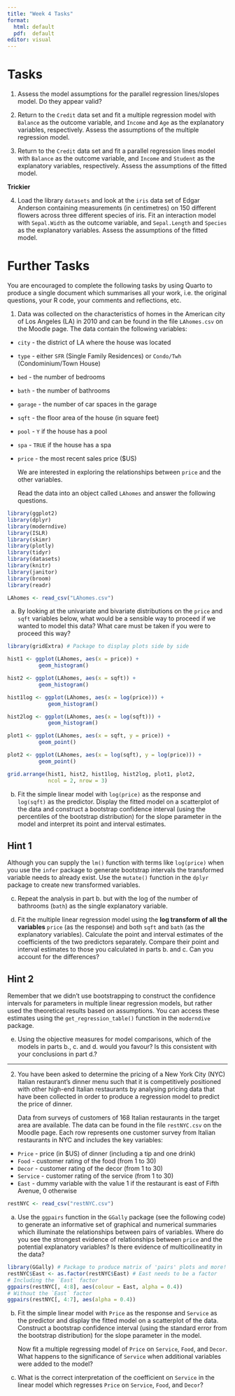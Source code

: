 ```yaml
---
title: "Week 4 Tasks"
format: 
  html: default
  pdf:  default
editor: visual
---
```


# Tasks

1.  Assess the model assumptions for the parallel regression lines/slopes model. Do they appear valid?

<!-- ```{r task1-solution, echo = TRUE, eval = TRUE} -->

<!-- regression.points <- get_regression_points(par.model) -->

<!--  -->

<!-- ggplot(regression.points, aes(x = age, y = residual)) + -->

<!--   geom_point() + -->

<!--   labs(x = "age", y = "Residual") + -->

<!--   geom_hline(yintercept = 0, col = "blue", size = 1) + -->

<!--   facet_wrap(~ gender) -->

<!--  -->

<!-- ggplot(regression.points, aes(x = score_hat, y = residual)) + -->

<!-- geom_point() + -->

<!--   labs(x = "Fitted values", y = "Residual") + -->

<!--   geom_hline(yintercept = 0, col = "blue", size = 1) + -->

<!--   facet_wrap(~ gender) -->

<!--  -->

<!-- ggplot(regression.points, aes(x = residual)) + -->

<!--   geom_histogram(binwidth = 0.25, color = "white") + -->

<!--   labs(x = "Residual") + -->

<!--   facet_wrap(~gender) -->

<!-- ``` -->

2.  Return to the `Credit` data set and fit a multiple regression model with `Balance` as the outcome variable, and `Income` and `Age` as the explanatory variables, respectively. Assess the assumptions of the multiple regression model.

<!-- ```{r task2-solution, echo = TRUE, eval = TRUE} -->

<!-- Cred <- Credit %>% -->

<!--   select(Balance, Income, Age) -->

<!--  -->

<!-- Cred %>% -->

<!--   skim() -->

<!--  -->

<!-- Cred %>% -->

<!--   cor() -->

<!--  -->

<!-- ggplot(Cred, aes(x = Age, y = Balance)) + -->

<!--   geom_point() + -->

<!--   labs(x = "Age (in years)", y = "Credit card balance (in $)",  -->

<!--        title = "Relationship between balance and age") + -->

<!--   geom_smooth(method = "lm", se = FALSE) -->

<!--  -->

<!-- plot_ly(Cred, x = ~Income, y = ~Age, z = ~Balance, -->

<!--         type = "scatter3d", mode = "markers") -->

<!--  -->

<!-- Balance.model <- lm(Balance ~ Age + Income, data = Cred) -->

<!-- get_regression_table(Balance.model) -->

<!--  -->

<!-- regression.points <- get_regression_points(Balance.model) -->

<!--  -->

<!-- ggplot(regression.points, aes(x = Income, y = residual)) + -->

<!--   geom_point() + -->

<!--   labs(x = "Income (in $1000)", y = "Residual", title = "Residuals vs income")  + -->

<!--   geom_hline(yintercept = 0, col = "blue", size = 1) -->

<!--  -->

<!-- ggplot(regression.points, aes(x = Age, y = residual)) + -->

<!--   geom_point() + -->

<!--   labs(x = "Age (in years)", y = "Residual", title = "Residuals vs age")  + -->

<!--   geom_hline(yintercept = 0, col = "blue", size = 1) -->

<!--  -->

<!-- ggplot(regression.points, aes(x = residual)) + -->

<!--   geom_histogram(color = "white") + -->

<!--   labs(x = "Residual") -->

<!-- ``` -->

3.  Return to the `Credit` data set and fit a parallel regression lines model with `Balance` as the outcome variable, and `Income` and `Student` as the explanatory variables, respectively. Assess the assumptions of the fitted model.

<!-- ```{r task3-solution, echo = TRUE, eval = TRUE} -->

<!-- Cred <- Credit %>% -->

<!--   select(Balance, Income, Student) -->

<!--  -->

<!-- Cred %>% -->

<!--   skim() -->

<!--  -->

<!-- ggplot(Cred, aes(x = Income, y = Balance, color = Student)) + -->

<!--   geom_jitter() + -->

<!--   labs(x = "Income (in $1000)", y = "Credit card balance (in $)", color = "Student") + -->

<!--   geom_smooth(method = "lm", se = FALSE) -->

<!--  -->

<!-- par.model <- lm(Balance ~ Income + Student, data = Cred) -->

<!-- get_regression_table(par.model) -->

<!--  -->

<!-- regression.points <- get_regression_points(par.model) -->

<!--  -->

<!-- ggplot(regression.points, aes(x = Income, y = residual)) + -->

<!--   geom_point() + -->

<!--   labs(x = "Income (in $1000)", y = "Residual") + -->

<!--   geom_hline(yintercept = 0, col = "blue", size = 1) + -->

<!--   facet_wrap(~ Student) -->

<!--  -->

<!-- ggplot(regression.points, aes(x = Balance_hat, y = residual)) + -->

<!--   geom_point() + -->

<!--   labs(x = "Fitted values", y = "Residual") + -->

<!--   geom_hline(yintercept = 0, col = "blue", size = 1) + -->

<!--   facet_wrap(~ Student) -->

<!--  -->

<!-- ggplot(regression.points, aes(x = residual)) + -->

<!--   geom_histogram(color = "white") + -->

<!--   labs(x = "Residual") + -->

<!--   facet_wrap(~Student) -->

<!-- ``` -->

**Trickier**

4.  Load the library `datasets` and look at the `iris` data set of Edgar Anderson containing measurements (in centimetres) on 150 different flowers across three different species of iris. Fit an interaction model with `Sepal.Width` as the outcome variable, and `Sepal.Length` and `Species` as the explanatory variables. Assess the assumptions of the fitted model.

<!-- ```{r task4-solution, echo = TRUE, eval = TRUE} -->

<!-- Irs <- iris %>% -->

<!--   select(Sepal.Width, Sepal.Length, Species) -->

<!--  -->

<!-- Irs %>% -->

<!--   skim() -->

<!--  -->

<!-- Irs %>%  -->

<!--   get_correlation(formula = Sepal.Width ~ Sepal.Length) -->

<!--  -->

<!-- ggplot(Irs, aes(x = Sepal.Length, y = Sepal.Width, color = Species)) + -->

<!--   geom_point() + -->

<!--   labs(x = "Sepal length (in centimetres)", y = "Sepal width (in centimetres)", color = "Species") + -->

<!--   geom_smooth(method = "lm", se = FALSE) -->

<!--  -->

<!-- int.model <- lm(Sepal.Width ~ Sepal.Length * Species, data = Irs) -->

<!-- get_regression_table(int.model) -->

<!--  -->

<!-- regression.points <- get_regression_points(int.model) -->

<!--  -->

<!-- ggplot(regression.points, aes(x = Sepal.Length, y = residual)) + -->

<!--   geom_point() + -->

<!--   labs(x = "Sepal length (in centimetres)", y = "Residual") + -->

<!--   geom_hline(yintercept = 0, col = "blue", size = 1) + -->

<!--   facet_wrap(~ Species) -->

<!--  -->

<!-- ggplot(regression.points, aes(x = Sepal.Width_hat, y = residual)) + -->

<!--   geom_point() + -->

<!--   labs(x = "Fitted values", y = "Residual") + -->

<!--   geom_hline(yintercept = 0, col = "blue", size = 1) + -->

<!--   facet_wrap(~ Species) -->

<!--  -->

<!-- ggplot(regression.points, aes(x = residual)) + -->

<!--   geom_histogram(color = "white") + -->

<!--   labs(x = "Residual") + -->

<!--   facet_wrap(~ Species) -->

<!-- ``` -->

# Further Tasks

You are encouraged to complete the following tasks by using Quarto to produce a single document which summarises all your work, i.e. the original questions, your R code, your comments and reflections, etc.

1.  Data was collected on the characteristics of homes in the American city of Los Angeles (LA) in 2010 and can be found in the file `LAhomes.csv` on the Moodle page. The data contain the following variables:

-   `city` - the district of LA where the house was located

-   `type` - either `SFR` (Single Family Residences) or `Condo/Twh` (Condominium/Town House)

-   `bed` - the number of bedrooms

-   `bath` - the number of bathrooms

-   `garage` - the number of car spaces in the garage

-   `sqft` - the floor area of the house (in square feet)

-   `pool` - `Y` if the house has a pool

-   `spa` - `TRUE` if the house has a spa

-   `price` - the most recent sales price (\$US)

    We are interested in exploring the relationships between `price` and the other variables.

    Read the data into an object called `LAhomes` and answer the following questions.

```r
library(ggplot2)
library(dplyr)
library(moderndive)
library(ISLR)
library(skimr)
library(plotly)
library(tidyr)
library(datasets)
library(knitr)
library(janitor)
library(broom)
library(readr)
```

```r
LAhomes <- read_csv("LAhomes.csv")
```

a.  By looking at the univariate and bivariate distributions on the `price` and `sqft` variables below, what would be a sensible way to proceed if we wanted to model this data? What care must be taken if you were to proceed this way?

```r
library(gridExtra) # Package to display plots side by side 

hist1 <- ggplot(LAhomes, aes(x = price)) +
          geom_histogram()

hist2 <- ggplot(LAhomes, aes(x = sqft)) +
          geom_histogram()

hist1log <- ggplot(LAhomes, aes(x = log(price))) +
             geom_histogram()

hist2log <- ggplot(LAhomes, aes(x = log(sqft))) +
             geom_histogram()

plot1 <- ggplot(LAhomes, aes(x = sqft, y = price)) +
          geom_point()

plot2 <- ggplot(LAhomes, aes(x = log(sqft), y = log(price))) +
          geom_point()

grid.arrange(hist1, hist2, hist1log, hist2log, plot1, plot2,
             ncol = 2, nrow = 3)
```

b.  Fit the simple linear model with `log(price)` as the response and `log(sqft)` as the predictor. Display the fitted model on a scatterplot of the data and construct a bootstrap confidence interval (using the percentiles of the bootstrap distribution) for the slope parameter in the model and interpret its point and interval estimates.

::: callout-tip
## Hint 1

Although you can supply the `lm()` function with terms like `log(price)` when you use the `infer` package to generate bootstrap intervals the transformed variable needs to already exist. Use the `mutate()` function in the `dplyr` package to create new transformed variables.
:::

c.  Repeat the analysis in part b. but with the log of the number of bathrooms (`bath`) as the single explanatory variable.

d.  Fit the multiple linear regression model using the **log transform of all the variables** `price` (as the response) and both `sqft` and `bath` (as the explanatory variables). Calculate the point and interval estimates of the coefficients of the two predictors separately. Compare their point and interval estimates to those you calculated in parts b. and c. Can you account for the differences?

::: callout-tip
## Hint 2

Remember that we didn't use bootstrapping to construct the confidence intervals for parameters in multiple linear regression models, but rather used the theoretical results based on assumptions. You can access these estimates using the `get_regression_table()` function in the `moderndive` package.
:::

e.  Using the objective measures for model comparisons, which of the models in parts b., c. and d. would you favour? Is this consistent with your conclusions in part d.?

------------------------------------------------------------------------

2.  You have been asked to determine the pricing of a New York City (NYC) Italian restaurant's dinner menu such that it is competitively positioned with other high-end Italian restaurants by analysing pricing data that have been collected in order to produce a regression model to predict the price of dinner.

    Data from surveys of customers of 168 Italian restaurants in the target area are available. The data can be found in the file `restNYC.csv` on the Moodle page. Each row represents one customer survey from Italian restaurants in NYC and includes the key variables:

-   `Price` - price (in \$US) of dinner (including a tip and one drink)
-   `Food` - customer rating of the food (from 1 to 30)
-   `Decor` - customer rating of the decor (from 1 to 30)
-   `Service` - customer rating of the service (from 1 to 30)
-   `East` - dummy variable with the value 1 if the restaurant is east of Fifth Avenue, 0 otherwise

```r
restNYC <- read_csv("restNYC.csv")
```

a.  Use the `ggpairs` function in the `GGally` package (see the following code) to generate an informative set of graphical and numerical summaries which illuminate the relationships between pairs of variables. Where do you see the strongest evidence of relationships between `price` and the potential explanatory variables? Is there evidence of multicollineatity in the data?

```r
library(GGally) # Package to produce matrix of 'pairs' plots and more!
restNYC$East <- as.factor(restNYC$East) # East needs to be a factor
# Including the `East` factor
ggpairs(restNYC[, 4:8], aes(colour = East, alpha = 0.4)) 
# Without the `East` factor
ggpairs(restNYC[, 4:7], aes(alpha = 0.4)) 
```

b.  Fit the simple linear model with `Price` as the response and `Service` as the predictor and display the fitted model on a scatterplot of the data. Construct a bootstrap confidence interval (using the standard error from the bootstrap distribution) for the slope parameter in the model.

    Now fit a multiple regressing model of `Price` on `Service`, `Food`, and `Decor`. What happens to the significance of `Service` when additional variables were added to the model?

c.  What is the correct interpretation of the coefficient on `Service` in the linear model which regresses `Price` on `Service`, `Food`, and `Decor`?
